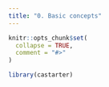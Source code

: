 ```yaml
---
title: "0. Basic concepts"
---
```


```r
knitr::opts_chunk$set(
  collapse = TRUE,
  comment = "#>"
)
```

```r
library(castarter)
```
